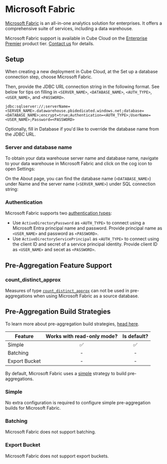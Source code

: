 # Microsoft Fabric

[Microsoft Fabric][link-fabric] is an all-in-one analytics solution for
enterprises. It offers a comprehensive suite of services, including a
data warehouse.

<SuccessBox>

Microsoft Fabric support is available in Cube Cloud on the
[Enterprise Premier](https://cube.dev/pricing) product tier.
[Contact us](https://cube.dev/contact) for details.

</SuccessBox>

## Setup

When creating a new deployment in Cube Cloud, at the <Btn>Set up a database
connection</Btn> step, choose <Btn>Microsoft Fabric</Btn>.

<Screenshot src="https://ucarecdn.com/ecfef0be-8122-43c1-acca-7e9a5806b6fb/"/>

Then, provide the <Btn>JDBC URL</Btn> connection string in the following
format. See below for tips on filling in `<SERVER_NAME>`, `<DATABASE_NAME>`,
`<AUTH_TYPE>`, `<USER_NAME>`, and `<PASSWORD>`.

```
jdbc:sqlserver://;serverName=<SERVER_NAME>.datawarehouse.pbidedicated.windows.net;database=<DATABASE_NAME>;encrypt=true;Authentication=<AUTH_TYPE>;UserName=<USER_NAME>;Password=<PASSWORD>
```

Optionally, fill in <Btn>Database</Btn> if you'd like to override the database
name from the JDBC URL.

### Server and database name

To obtain your data warehouse server name and database name, navigate to your
data warehouse in Microsoft Fabric and click on the cog icon to open
<Btn>Settings</Btn>:

<Screenshot
  src="https://ucarecdn.com/ed1b2916-ac3e-4493-8eee-e2fd5dd89dbc/"
  highlight="inset(5% 79% 76% 5% round 10px)"
/>

On the <Btn>About</Btn> page, you can find the database name (`<DATABASE_NAME>`)
under <Btn>Name</Btn> and the server name (`<SERVER_NAME>`) under
<Btn>SQL connection string</Btn>:

<Screenshot
  src="https://ucarecdn.com/7818f783-4bd6-431c-87dd-c5169232c91b/"
  highlight="inset(1% 1% 30% 23% round 10px)"
/>

### Authentication

Microsoft Fabric supports two [authentication types][link-fabric-auth]:

* Use `ActiveDirectoryPassword` as `<AUTH_TYPE>` to connect using a
Microsoft Entra principal name and password. Provide principal name as
`<USER_NAME>` and password as `<PASSWORD>`. 
* Use `ActiveDirectoryServicePrincipal` as `<AUTH_TYPE>` to connect
using the client ID and secret of a service principal identity. Provide
client ID as `<USER_NAME>` and secet as `<PASSWORD>`.

## Pre-Aggregation Feature Support

### count_distinct_approx

Measures of type
[`count_distinct_approx`][ref-schema-ref-types-formats-countdistinctapprox] can
not be used in pre-aggregations when using Microsoft Fabric as a source
database.

## Pre-Aggregation Build Strategies

<InfoBox>

To learn more about pre-aggregation build strategies, [head
here][ref-caching-using-preaggs-build-strats].

</InfoBox>

| Feature       | Works with read-only mode? | Is default? |
| ------------- | :------------------------: | :---------: |
| Simple        |             ✅             |     ✅      |
| Batching      |             -              |      -      |
| Export Bucket |             -              |      -      |

By default, Microsoft Fabric uses a [simple][self-preaggs-simple] strategy
to build pre-aggregations.

### Simple

No extra configuration is required to configure simple pre-aggregation builds
for Microsoft Fabric.

### Batching

Microsoft Fabric does not support batching.

### Export Bucket

Microsoft Fabric does not support export buckets.

[link-fabric]: https://www.microsoft.com/en-us/microsoft-fabric/
[link-fabric-auth]: https://learn.microsoft.com/en-us/sql/connect/jdbc/setting-the-connection-properties?view=sql-server-ver16#properties
[ref-caching-using-preaggs-build-strats]:
  /product/caching/using-pre-aggregations#pre-aggregation-build-strategies
[ref-recipe-enable-ssl]:
  /product/configuration/recipes/using-ssl-connections-to-data-source
[ref-schema-ref-types-formats-countdistinctapprox]: /product/data-modeling/reference/types-and-formats#count_distinct_approx
[self-preaggs-simple]: #simple
